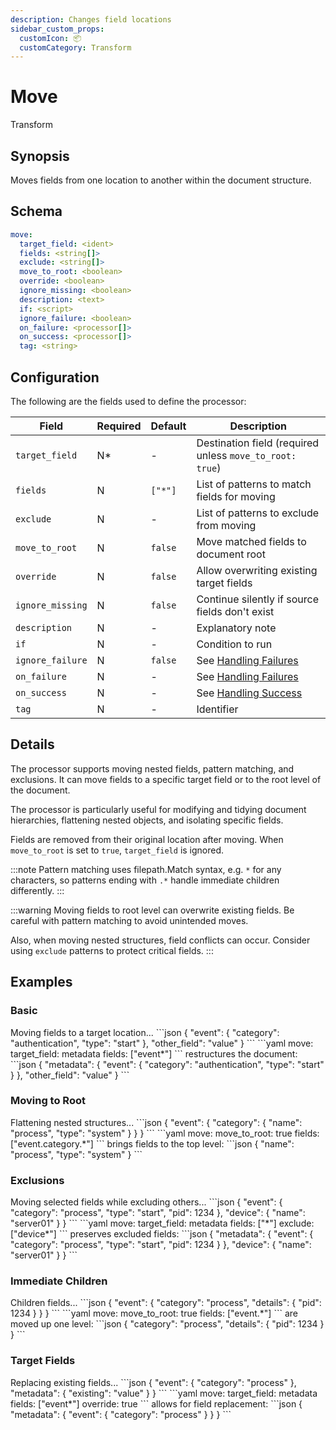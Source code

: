 ```yaml
---
description: Changes field locations
sidebar_custom_props: 
  customIcon: 📦
  customCategory: Transform
---
```


# Move

<span className="theme-doc-version-badge badge badge--primary">Transform</span>

## Synopsis

Moves fields from one location to another within the document structure.

## Schema

```yaml
move:
  target_field: <ident>
  fields: <string[]>
  exclude: <string[]>
  move_to_root: <boolean>
  override: <boolean>
  ignore_missing: <boolean>
  description: <text>
  if: <script>
  ignore_failure: <boolean>
  on_failure: <processor[]>
  on_success: <processor[]>
  tag: <string>
```

## Configuration

The following are the fields used to define the processor:

|Field|Required|Default|Description|
|---|---|---|---|
|`target_field`|N*|-|Destination field (required unless `move_to_root: true`)|
|`fields`|N|`["*"]`|List of patterns to match fields for moving|
|`exclude`|N|-|List of patterns to exclude from moving|
|`move_to_root`|N|`false`|Move matched fields to document root|
|`override`|N|`false`|Allow overwriting existing target fields|
|`ignore_missing`|N|`false`|Continue silently if source fields don't exist|
|`description`|N|-|Explanatory note|
|`if`|N|-|Condition to run|
|`ignore_failure`|N|`false`|See [Handling Failures](../handling-failures.mdx)|
|`on_failure`|N|-|See [Handling Failures](../handling-failures.mdx)|
|`on_success`|N|-|See [Handling Success](../handling-success.mdx)|
|`tag`|N|-|Identifier|

## Details

The processor supports moving nested fields, pattern matching, and exclusions. It can move fields to a specific target field or to the root level of the document.

The processor is particularly useful for modifying and tidying document hierarchies, flattening nested objects, and isolating specific fields.

Fields are removed from their original location after moving. When `move_to_root` is set to `true`, `target_field` is ignored.

:::note
Pattern matching uses filepath.Match syntax, e.g. `*` for any characters, so patterns ending with `.*` handle immediate children differently.
:::

:::warning
Moving fields to root level can overwrite existing fields. Be careful with pattern matching to avoid unintended moves.

Also, when moving nested structures, field conflicts can occur. Consider using `exclude` patterns to protect critical fields.
:::

## Examples

### Basic

<ExampleGrid>
  <CommentCol>
    Moving fields to a target location...
  </CommentCol>
  <CodeCol>
    ```json
    {
      "event": {
        "category": "authentication",
        "type": "start"
      },
      "other_field": "value"
    }
    ```
    ```yaml
    move:
      target_field: metadata
      fields: ["event*"]
    ```
  </CodeCol>
  <CommentCol>
    restructures the document:
  </CommentCol>
  <CodeCol>
    ```json
    {
      "metadata": {
        "event": {
          "category": "authentication",
          "type": "start"
        }
      },
      "other_field": "value"
    }
    ```
  </CodeCol>
</ExampleGrid>

### Moving to Root

<ExampleGrid>
  <CommentCol>
    Flattening nested structures...
  </CommentCol>
  <CodeCol>
    ```json
    {
      "event": {
        "category": {
          "name": "process",
          "type": "system"
        }
      }
    }
    ```
    ```yaml
    move:
      move_to_root: true
      fields: ["event.category.*"]
    ```
  </CodeCol>
  <CommentCol>
    brings fields to the top level:
  </CommentCol>
  <CodeCol>
    ```json
    {
      "name": "process",
      "type": "system"
    }
    ```
  </CodeCol>
</ExampleGrid>

### Exclusions

<ExampleGrid>
  <CommentCol>
    Moving selected fields while excluding others...
  </CommentCol>
  <CodeCol>
    ```json
    {
      "event": {
        "category": "process",
        "type": "start",
        "pid": 1234
      },
      "device": {
        "name": "server01"
      }
    }
    ```
    ```yaml
    move:
      target_field: metadata
      fields: ["*"]
      exclude: ["device*"]
    ```
  </CodeCol>
  <CommentCol>
    preserves excluded fields:
  </CommentCol>
  <CodeCol>
    ```json
    {
      "metadata": {
        "event": {
          "category": "process",
          "type": "start",
          "pid": 1234
        }
      },
      "device": {
        "name": "server01"
      }
    }
    ```
  </CodeCol>
</ExampleGrid>

### Immediate Children

<ExampleGrid>
  <CommentCol>
    Children fields...
  </CommentCol>
  <CodeCol>
    ```json
    {
      "event": {
        "category": "process",
        "details": {
          "pid": 1234
        }
      }
    }
    ```
    ```yaml
    move:
      move_to_root: true
      fields: ["event.*"]
    ```
  </CodeCol>
  <CommentCol>
    are moved up one level:
  </CommentCol>
  <CodeCol>
    ```json
    {
      "category": "process",
      "details": {
        "pid": 1234
      }
    }
    ```
  </CodeCol>
</ExampleGrid>

### Target Fields

<ExampleGrid>
  <CommentCol>
    Replacing existing fields...
  </CommentCol>
  <CodeCol>
    ```json
    {
      "event": {
        "category": "process"
      },
      "metadata": {
        "existing": "value"
      }
    }
    ```
    ```yaml
    move:
      target_field: metadata
      fields: ["event*"]
      override: true
    ```
  </CodeCol>
  <CommentCol>
    allows for field replacement:
  </CommentCol>
  <CodeCol>
    ```json
    {
      "metadata": {
        "event": {
          "category": "process"
        }
      }
    }
    ```
  </CodeCol>
</ExampleGrid>
